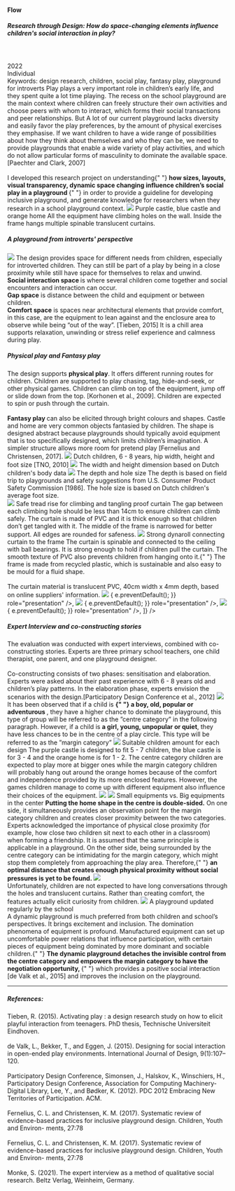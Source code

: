 
<TextLayout>
  <h4>Flow</h4>
  <h5>
    Research through Design: How do space-changing elements influence children's
    social interaction in play?
  </h5>
  <br />
  <br />
  2022 <br />
  Individual
  <br />
  Keywords: design research, children, social play, fantasy play, playground for
  introverts
</TextLayout>
<PhotoGallery
  photos={[
    {
      src: "../../../flow/Space-01.png",
      width: 7017,
      height: 4608,
    },
    {
      src: "../../../flow/design.png",
      width: 1920,
      height: 1281,
    },
  ]}
/>
<PhotoGallery
  photos={[
    {
      src: "../../../flow/size.png",
      width: 2717,
      height: 1311,
    },
  ]}
/>
<PhotoGallery
  photos={[
    {
      src: "../../../flow/measurement.png",
      width: 1921,
      height: 1081,
    },
    {
      src: "../../../flow/safety1.png",
      width: 2186,
      height: 1081,
    },
    {
      src: "../../../flow/depth.png",
      width: 2178,
      height: 1226,
    },
  ]}
/>
<PhotoGallery
  photos={[
    {
      src: "../../../flow/demo4.jpg",
      width: 2048,
      height: 1365,
    },
    {
      src: "../../../flow/demo2.jpg",
      width: 2048,
      height: 1365,
    },
    {
      src: "../../../flow/demo3.jpg",
      width: 2048,
      height: 1365,
    },
  ]}
/>

<TextLayout>
<Title>
  <h3>Introduction</h3>
</Title>
<Text>
  Play plays a very important role in children’s early life, and they spent
  quite a lot time playing. The recess on the school playground are the main
  context where children can freely structure their own activities and choose
  peers with whom to interact, which forms their social transactions and peer
  relationships. But A lot of our current playground lacks diversity and easily
  favor the play preferences, by the amount of physical exercises they
  emphasise. If we want children to have a wide range of possibilities about how
  they think about themselves and who they can be, we need to provide
  playgrounds that enable a wide variety of play activities, and which do not
  allow particular forms of masculinity to dominate the available space.
  [Paechter and Clark, 2007]
  <br />
  <br />I developed this research project on understanding{" "}
  <b>
    how sizes, layouts, visual transparency, dynamic space changing influence
    children’s social play in a playground
  </b>{" "}
  in order to provide a guideline for developing inclusive playground, and
  generate knowledge for researchers when they research in a school playground
  context.
</Text>

<Title>
  <h3>Design Artefacts</h3>
</Title>
<img src="../../../flow/design.png" />
<Annotation>Purple castle, blue castle and orange home </Annotation>
<Text>
  All the equipment have climbing holes on the wall. Inside the frame hangs
  multiple spinable translucent curtains.
</Text>

<Title>
  <h3>Space Design</h3>
</Title>
<h5>A playground from introverts' perspective</h5>
<img src="../../../flow/Space-01.png" />
<Text>
  The design provides space for different needs from children, especially for
  introverted children. They can still be part of a play by being in a close
  proximity while still have space for themselves to relax and unwind.
  <br />
  <b>Social interaction space </b>is where several children come together and
  social encounters and interaction can occur.
  <br />
  <b>Gap space</b> is distance between the child and equipment or between
  children.
  <br />
  <b>Comfort space</b> is spaces near architectural elements that provide
  comfort, in this case, are the equipment to lean against and the enclosure
  area to observe while being “out of the way”. [Tieben, 2015] It is a chill
  area supports relaxation, unwinding or stress relief experience and calmness
  during play.
</Text>

<Title>
  <h3>Supported Play Types</h3>
</Title>
<h5>Physical play and Fantasy play</h5>
<Text>
The design supports <b>physical play</b>. It offers different running routes for children. Children are supported to play chasing, tag, hide-and-seek,
or other physical games. Children can climb on top of the equipment, jump off or slide down from the top. [Korhonen et
al., 2009]. Children are expected to spin or push through the curtain.

  <br />
  <br />
  <b>Fantasy play </b>can also be elicited through bright colours and shapes. Castle and home are very common objects fantasied by children. The shape is designed abstract because
  playgrounds should typically avoid equipment that is too specifically
  designed, which limits children’s imagination. A simpler structure allows
  more room for pretend play [Fernelius and Christensen, 2017].
</Text>

<Title>
  <h3>User Study</h3>
</Title>
<Text>
  <img src="../../../flow/dutch.png" />
  <Annotation>
    Dutch children, 6 - 8 years, hip width, height and foot size [TNO, 2010]
  </Annotation>
  <img src="../../../flow/measurement.png" />
  <Annotation>
    The width and height dimension based on Dutch children's body data
  </Annotation>
  <img src="../../../flow/depth.png" />
  <Annotation>The depth and hole size</Annotation>
  The depth is based on field trip to playgrounds and safety suggestions from
  U.S. Consumer Product Safety Commission [1986]. The hole size is based on
  Dutch children's average foot size.
  <br />
</Text>

<Title>
  <h3>Safety Considerations</h3>
</Title>
<Text>
  <img src="../../../flow/safety1.png" />
  <Annotation>
    Safe tread rise for climbing and tangling proof curtain
  </Annotation>
  The gap between each climbing hole should be less than 14cm to ensure children
  can climb safely. The curtain is made of PVC and it is thick enough so that
  children don’t get tangled with it. The middle of the frame is narrowed for
  better support. All edges are rounded for safeness.
</Text>

<Text>
  <img src="../../../flow/dynaroll.png" />
  <Annotation>Strong dynaroll connecting curtain to the frame</Annotation>
  The curtain is spinable and connected to the ceiling with ball bearings. It is
  strong enough to hold if children pull the curtain. The smooth texture of PVC
  also prevents children from hanging onto it.{" "}
</Text>

<Title>
  <h3>Manufacturing Considerations</h3>
</Title>
<Text>
  The frame is made from recycled plastic, which is sustainable and also easy to
  be mould for a fluid shape. <br />
  <br />
  The curtain material is translucent PVC, 40cm width x 4mm depth, based on
  online suppliers' information.
</Text>

<Title>
  <h3>Physical Demonstrator</h3>
</Title>
<img src="../../../flow/demo1.jpg" />
<AliceCarousel
  animationDuration="2000"
  infinite
  controlsStrategy="alternate"
  autoPlay
  mouseTracking
  disableButtonsControls
  items={[
    <img
      src="../../../flow/demo2.jpg"
      onDragStart={(e) => {
        e.preventDefault();
      }}
      role="presentation"
    />,
    <img
      src="../../../flow/demo3.jpg"
      onDragStart={(e) => {
        e.preventDefault();
      }}
      role="presentation"
    />,
    <img
      src="../../../flow/demo4.jpg"
      onDragStart={(e) => {
        e.preventDefault();
      }}
      role="presentation"
    />,
  ]}
/>
<Title>
  <h3>Methods</h3>
</Title>
<h5>Expert Interview and co-constructing stories</h5>
<Text>
  The evaluation was conducted with expert interviews, combined with
  co-constructing stories. Experts are three primary school teachers, one child
  therapist, one parent, and one playground designer.
  <br />
  <br />
  Co-constructing consists of two phases: sensitisation and elaboration. Experts
  were asked about their past experience with 6 - 8 years old and children’s play
  patterns. In the elaboration phase, experts envision the scenarios with the design.[Participatory
  Design Conference et al., 2012]
</Text>

<Title>
  <h3>Results</h3>
</Title>

<Text title="Center category vs Margin category">
  <img src="../../../flow/category.png" />
  It has been observed that if a child is <b>
    {" "}
    a boy, old, popular or adventurous
  </b>, they have a higher chance to dominate the playground, this type of group
  will be referred to as the ”centre category” in the following paragraph. However,
  if a child is <b>a girl, young, unpopular or quiet</b>, they have less chances
  to be in the centre of a play circle. This type will be referred to as the ”margin
  category”
</Text>

<Text title="How does the size influence children's play preference?">
  <img src="../../../flow/size.png" />
  <Annotation>Suitable children amount for each design</Annotation>
  The purple castle is designed to fit 5 - 7 children, the blue castle is for 3
  - 4 and the orange home is for 1 - 2. The centre category children are
  expected to play more at bigger ones while the margin category children will
  probably hang out around the orange homes because of the comfort and
  independence provided by its more enclosed features. However, the games
  children manage to come up with different equipment also influence their
  choices of the equipment.
</Text>

<Text title="How does layout influence children's social interaction?">
  <Images>
    <img src="../../../flow/layout1.png" />
    <img src="../../../flow/layout2.png" />
  </Images>
  <Annotation>Small equipments vs. Big equipments in the center</Annotation>
  <b>Putting the home shape in the centre is double-sided.</b> On one side, it
  simultaneously provides an observation point for the margin category children
  and creates closer proximity between the two categories. Experts acknowledged
  the importance of physical close proximity (for example, how close two
  children sit next to each other in a classroom) when forming a friendship. It
  is assumed that the same principle is applicable in a playground. On the other
  side, being surrounded by the centre category can be intimidating for the
  margin category, which might stop them completely from approaching the play
  area. Therefore,{" "}
  <b>
    an optimal distance that creates enough physical proximity without social
    pressures is yet to be found.
  </b>
</Text>

<Text title="Does transluency create comfort?">
  <img src="../../../flow/transparency.png" />
  <br />
  Unfortunately, children are not expected to have long conversations through
  the holes and translucent curtains. Rather than creating comfort, the features
  actually elicit curiosity from children.
</Text>

<Text title="What if the playground change over time?">
  <img src="../../../flow/dynamic.gif" />
  <Annotation>A playground updated regularly by the school</Annotation>
  <br />A dynamic playground is much preferred from both children and school’s
  perspectives. It brings excitement and inclusion. The domination phenomena of
  equipment is profound. Manufactured equipment can set up uncomfortable power
  relations that influence participation, with certain pieces of equipment being
  dominated by more dominant and sociable children.{" "}
  <b>
    The dynamic playground detaches the invisible control from the centre
    category and empowers the margin category to have the negotiation
    opportunity,
  </b>{" "}
  which provides a positive social interaction [de Valk et al., 2015] and
  improves the inclusion on the playground.
</Text>

<Gap margin={100} />

</TextLayout>
<hr />

##### References:

<div>
  Tieben, R. (2015). Activating play : a design research study on how to elicit
  playful interaction from teenagers. PhD thesis, Technische Universiteit
  Eindhoven.
</div>
<br />
<div>
  de Valk, L., Bekker, T., and Eggen, J. (2015). Designing for social
  interaction in open-ended play environments. International Journal of Design,
  9(1):107–120.
</div>
<br />
<div>
  Participatory Design Conference, Simonsen, J., Halskov, K., Winschiers, H.,
  Participatory Design Conference, Association for Computing Machinery-Digital
  Library, Lee, Y., and Bødker, K. (2012). PDC 2012 Embracing New Territories of
  Participation. ACM.
</div>
<br />
<div>
  Fernelius, C. L. and Christensen, K. M. (2017). Systematic review of
  evidence-based practices for inclusive playground design. Children, Youth and
  Environ- ments, 27:78
</div>
<br />
<div>
  Fernelius, C. L. and Christensen, K. M. (2017). Systematic review of
  evidence-based practices for inclusive playground design. Children, Youth and
  Environ- ments, 27:78
</div>
<br />
<div>
  Monke, S. (2021). The expert interview as a method of qualitative social
  research. Beltz Verlag, Weinheim, Germany.
</div>
